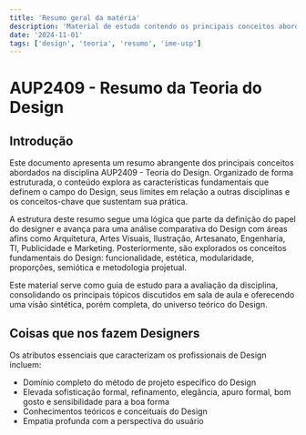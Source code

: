 ```yaml
---
title: 'Resumo geral da matéria'
description: 'Material de estudo contendo os principais conceitos abordados na disciplina AUP2409'
date: '2024-11-01'
tags: ['design', 'teoria', 'resumo', 'ime-usp']
---
```


# AUP2409 - Resumo da Teoria do Design

## Introdução

Este documento apresenta um resumo abrangente dos principais conceitos abordados na disciplina AUP2409 - Teoria do Design. Organizado de forma estruturada, o conteúdo explora as características fundamentais que definem o campo do Design, seus limites em relação a outras disciplinas e os conceitos-chave que sustentam sua prática.

A estrutura deste resumo segue uma lógica que parte da definição do papel do designer e avança para uma análise comparativa do Design com áreas afins como Arquitetura, Artes Visuais, Ilustração, Artesanato, Engenharia, TI, Publicidade e Marketing. Posteriormente, são explorados os conceitos fundamentais do Design: funcionalidade, estética, modularidade, proporções, semiótica e metodologia projetual.

Este material serve como guia de estudo para a avaliação da disciplina, consolidando os principais tópicos discutidos em sala de aula e oferecendo uma visão sintética, porém completa, do universo teórico do Design.

## Coisas que nos fazem Designers

Os atributos essenciais que caracterizam os profissionais de Design incluem:

- Domínio completo do método de projeto específico do Design
- Elevada sofisticação formal, refinamento, elegância, apuro formal, bom gosto e sensibilidade para a boa forma
- Conhecimentos teóricos e conceituais do Design
- Empatia profunda com a perspectiva do usuário


<PdfViewer pdfPath="/ime/AUP2409/resumo.pdf"/>